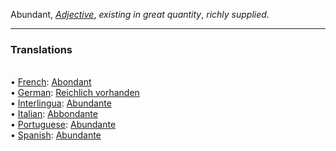 Abundant, <i>[[Adjective]]</i>, ''existing in great quantity'', ''richly supplied''. 
<HR> <P> <H3>Translations</H3>
<BR>• [[French]]: [[Abondant]]
<BR>• [[German]]: [[Reichlich vorhanden]]
<BR>• [[Interlingua]]: [[Abundante]]
<BR>• [[Italian]]: [[Abbondante]]
<BR>• [[Portuguese]]: [[Abundante]]
<BR>• [[Spanish]]: [[Abundante]]
<BR>